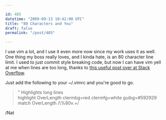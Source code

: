 ```yaml
---

id: 485
datetime: "2009-09-13 10:42:00 UTC"
title: "80 Characters and You"
draft: false
permalink: "/post/485"

---
```


I use vim a lot, and I use it even more now since my work uses it as well. One thing my boss really loves, and I kinda hate, is an 80 character line limit. I used to just commit style breaking code, but now I can have vim yell at me when lines are too long, thanks to [this useful post over at Stack Overflow](http://stackoverflow.com/questions/235439/vim-80-column-layout-concerns).

Just add the following to your ~/.vimrc and you're good to go.

> " Highlights long lines  
> highlight OverLength ctermbg=red ctermfg=white guibg=#592929  
> match OverLength /\\%80v.\+/  

/Nat

